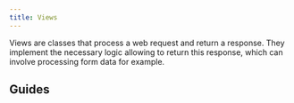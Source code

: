 ```yaml
---
title: Views
---
```



Views are classes that process a web request and return a response. They implement the necessary logic allowing to return this response, which can involve processing form data for example.

## Guides

<div className="row">
  <article key="introduction" className="col col--6">
    <DocCard item={{type: "link", href: "./views/introduction", label: "Introduction", docId: "views/introduction" }} />
  </article>
  <article key="routing" className="col col--6">
    <DocCard item={{type: "link", href: "./views/routing", label: "Routing", docId: "views/routing" }} />
  </article>
  <article key="generic-views" className="col col--6">
    <DocCard item={{type: "link", href: "./views/generic-views", label: "Generic views", docId: "views/generic-views" }} />
  </article>
  <article key="error-views" className="col col--6">
    <DocCard item={{type: "link", href: "./views/error-views", label: "Error views", docId: "views/error-views" }} />
  </article>
  <article key="middlewares" className="col col--6">
    <DocCard item={{type: "link", href: "./views/middlewares", label: "Middlewares", docId: "views/middlewares" }} />
  </article>
</div>
